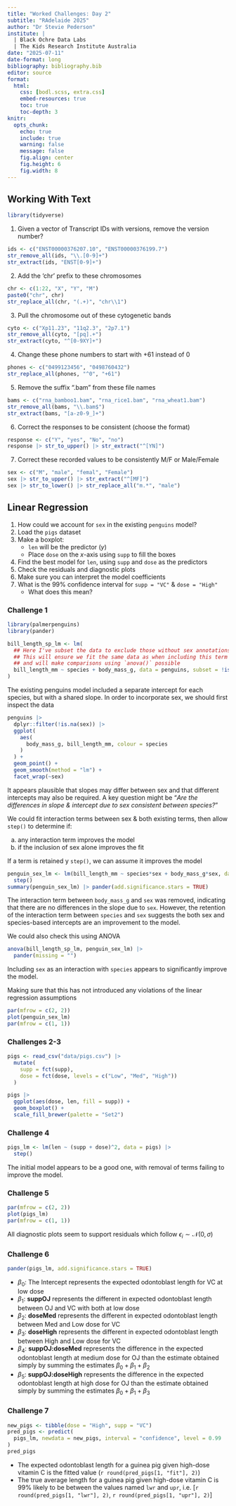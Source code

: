 ```yaml
---
title: "Worked Challenges: Day 2"
subtitle: "RAdelaide 2025"
author: "Dr Stevie Pederson"
institute: |
  | Black Ochre Data Labs
  | The Kids Research Institute Australia
date: "2025-07-11"
date-format: long
bibliography: bibliography.bib
editor: source
format: 
  html: 
    css: [bodl.scss, extra.css]
    embed-resources: true    
    toc: true
    toc-depth: 3
knitr: 
  opts_chunk: 
    echo: true
    include: true
    warning: false
    message: false
    fig.align: center  
    fig.height: 6
    fig.width: 8
---
```


## Working With Text

```r
library(tidyverse)
```


1. Given a vector of Transcript IDs with versions, remove the version number?

```r
ids <- c("ENST00000376207.10", "ENST00000376199.7")
str_remove_all(ids, "\\.[0-9]+")
str_extract(ids, "ENST[0-9]+")
```

2. Add the ‘chr’ prefix to these chromosomes

```r
chr <- c(1:22, "X", "Y", "M")
paste0("chr", chr)
str_replace_all(chr, "(.+)", "chr\\1")
```

3. Pull the chromosome out of these cytogenetic bands

```r
cyto <- c("Xp11.23", "11q2.3", "2p7.1")
str_remove_all(cyto, "[pq].+")
str_extract(cyto, "^[0-9XY]+")
```

4. Change these phone numbers to start with +61 instead of 0

```r
phones <- c("0499123456", "0498760432")
str_replace_all(phones, "^0", "+61")
```

5. Remove the suffix “.bam” from these file names

```r
bams <- c("rna_bamboo1.bam", "rna_rice1.bam", "rna_wheat1.bam")
str_remove_all(bams, "\\.bam$")
str_extract(bams, "[a-z0-9_]+")
```

6. Correct the responses to be consistent (choose the format)

```r
response <- c("Y", "yes", "No", "no")
response |> str_to_upper() |> str_extract("^[YN]")
```

7. Correct these recorded values to be consistently M/F or Male/Female

```r
sex <- c("M", "male", "femal", "Female")
sex |> str_to_upper() |> str_extract("^[MF]")
sex |> str_to_lower() |> str_replace_all("m.*", "male")
```


## Linear Regression

1. How could we account for `sex` in the existing `penguins` model?
2. Load the `pigs` dataset
3. Make a boxplot:
    + `len` will be the predictor ($y$)
    + Place `dose` on the $x$-axis using `supp` to fill the boxes
4. Find the best model for `len`, using `supp` and `dose` as the predictors
5. Check the residuals and diagnostic plots
6. Make sure you can interpret the model coefficients
7. What is the 99% confidence interval for `supp = "VC"` & `dose = "High"`
    + What does this mean?
    
### Challenge 1
    
```r
library(palmerpenguins)
library(pander)
```


```r
bill_length_sp_lm <- lm(
  ## Here I've subset the data to exclude those without sex annotations
  ## This will ensure we fit the same data as when including this term
  ## and will make comparisons using `anova()` possible
  bill_length_mm ~ species + body_mass_g, data = penguins, subset = !is.na(sex)
) 
```

The existing penguins model included a separate intercept for each species, but with a shared slope.
In order to incorporate sex, we should first inspect the data

```r
penguins |>
  dplyr::filter(!is.na(sex)) |>
  ggplot(
    aes(
      body_mass_g, bill_length_mm, colour = species
    )
  ) +
  geom_point() +
  geom_smooth(method = "lm") +
  facet_wrap(~sex)
```

It appears plausible that slopes may differ between sex and that different intercepts may also be required.
A key question might be "*Are the differences in slope & intercept due to sex consistent between species?*"

We could fit interaction terms between sex & both existing terms, then allow `step()` to determine if:

a. any interaction term improves the model
b. if the inclusion of sex alone improves the fit

If a term is retained y `step()`, we can assume it improves the model

```r
penguin_sex_lm <- lm(bill_length_mm ~ species*sex + body_mass_g*sex, data = penguins) |>
  step()
summary(penguin_sex_lm) |> pander(add.significance.stars = TRUE)
```

The interaction term between `body_mass_g` and `sex` was removed, indicating that there are no differences in the slope due to `sex`.
However, the retention of the interaction term between `species` and `sex` suggests the both sex and species-based intercepts are an improvement to the model.

We could also check this using ANOVA

```r
anova(bill_length_sp_lm, penguin_sex_lm) |>
  pander(missing = "")
```

Including `sex` as an interaction with `species` appears to significantly improve the model.

Making sure that this has not introduced any violations of the linear regression assumptions

```r
par(mfrow = c(2, 2))
plot(penguin_sex_lm)
par(mfrow = c(1, 1))
```


### Challenges 2-3

```r
pigs <- read_csv("data/pigs.csv") |>
  mutate(
    supp = fct(supp),
    dose = fct(dose, levels = c("Low", "Med", "High"))
  )
```


```r
pigs |> 
  ggplot(aes(dose, len, fill = supp)) +
  geom_boxplot() +
  scale_fill_brewer(palette = "Set2")
```


### Challenge 4

```r
pigs_lm <- lm(len ~ (supp + dose)^2, data = pigs) |>
  step()
```

The initial model appears to be a good one, with removal of terms failing to improve the model.

### Challenge 5

```r
par(mfrow = c(2, 2))
plot(pigs_lm)
par(mfrow = c(1, 1))
```

All diagnostic plots seem to support residuals which follow $\epsilon_i \sim \mathcal{N}(0, \sigma)$

### Challenge 6

```r
pander(pigs_lm, add.significance.stars = TRUE)
```

- $\beta_0$: The Intercept represents the expected odontoblast length for VC at low dose
- $\beta_1$: **suppOJ** represents the different in expected odontoblast length between OJ and VC with both at low dose
- $\beta_2$: **doseMed** represents the different in expected odontoblast length between Med and Low dose for VC
- $\beta_3$: **doseHigh** represents the different in expected odontoblast length between High and Low dose for VC
- $\beta_4$: **suppOJ:doseMed** represents the difference in the expected odontoblast length at medium dose for OJ than the estimate obtained simply by summing the estimates $\beta_0 + \beta_1 + \beta_2$
- $\beta_5$: **suppOJ:doseHigh** represents the difference in the expected odontoblast length at high dose for OJ than the estimate obtained simply by summing the estimates $\beta_0 + \beta_1 + \beta_3$

### Challenge 7

```r
new_pigs <- tibble(dose = "High", supp = "VC")
pred_pigs <- predict(
  pigs_lm, newdata = new_pigs, interval = "confidence", level = 0.99
)
pred_pigs
```

- The expected odontoblast length for a guinea pig given high-dose vitamin C is the fitted value (`r round(pred_pigs[1, "fit"], 2)`)
- The true average length for a guinea pig given high-dose vitamin C is 99% likely to be between the values named `lwr` and `upr`, i.e. [`r round(pred_pigs[1, "lwr"], 2)`, `r round(pred_pigs[1, "upr"], 2)`]




